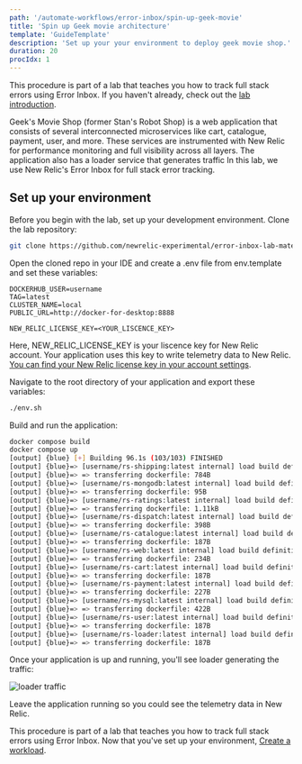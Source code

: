 ```yaml
---
path: '/automate-workflows/error-inbox/spin-up-geek-movie'
title: 'Spin up Geek movie architecture'
template: 'GuideTemplate'
description: 'Set up your your environment to deploy geek movie shop.'
duration: 20
procIdx: 1
---
```


<Callout variant="course" title="lab">

This procedure is part of a lab that teaches you how to track full stack errors using Error Inbox. If you haven't already, check out the [lab introduction](/automate-workflows/error-inbox).

</Callout>

Geek's Movie Shop (former Stan's Robot Shop) is a web application that consists of several interconnected microservices like cart, catalogue, payment, user, and more. These services are instrumented with New Relic for performance monitoring and full visibility across all layers. The application also has a loader service that generates traffic In this lab, we use New Relic's Error Inbox for full stack error tracking.

## Set up your environment

Before you begin with the lab, set up your development environment. 
<Steps>
<Step>
Clone the lab repository:

```bash
git clone https://github.com/newrelic-experimental/error-inbox-lab-materical.git
```

</Step>
<Step>
Open the cloned repo in your IDE and create a .env file from env.template and set these variables:

```
DOCKERHUB_USER=username
TAG=latest
CLUSTER_NAME=local
PUBLIC_URL=http://docker-for-desktop:8888

NEW_RELIC_LICENSE_KEY=<YOUR_LISCENCE_KEY>
```

Here, NEW_RELIC_LICENSE_KEY is your liscence key for New Relic account. Your application uses this key to write telemetry data to New Relic. [You can find your New Relic license key in your account settings](https://docs.newrelic.com/docs/apis/intro-apis/new-relic-api-keys/).

</Step>
<Step>

Navigate to the root directory of your application and export these variables:

```bash
./env.sh
```
</Step>
<Step>
Build and run the application:

```bash animate
docker compose build
docker compose up
[output] {blue} [+] Building 96.1s (103/103) FINISHED 
[output] {blue}=> [username/rs-shipping:latest internal] load build definition from Dockerfile                        0.0s
[output] {blue}=> => transferring dockerfile: 784B                                                                    0.0s
[output] {blue}=> [username/rs-mongodb:latest internal] load build definition from Dockerfile                         0.0s
[output] {blue}=> => transferring dockerfile: 95B                                                                     0.0s
[output] {blue}=> [username/rs-ratings:latest internal] load build definition from Dockerfile                         0.0s
[output] {blue}=> => transferring dockerfile: 1.11kB                                                                  0.0s
[output] {blue}=> [username/rs-dispatch:latest internal] load build definition from Dockerfile                        0.0s
[output] {blue}=> => transferring dockerfile: 398B                                                                    0.0s
[output] {blue}=> [username/rs-catalogue:latest internal] load build definition from Dockerfile                       0.0s
[output] {blue}=> => transferring dockerfile: 187B                                                                    0.0s
[output] {blue}=> [username/rs-web:latest internal] load build definition from Dockerfile                             0.0s
[output] {blue}=> => transferring dockerfile: 234B                                                                    0.0s
[output] {blue}=> [username/rs-cart:latest internal] load build definition from Dockerfile                            0.0s
[output] {blue}=> => transferring dockerfile: 187B                                                                    0.0s
[output] {blue}=> [username/rs-payment:latest internal] load build definition from Dockerfile                         0.0s
[output] {blue}=> => transferring dockerfile: 227B                                                                    0.0s
[output] {blue}=> [username/rs-mysql:latest internal] load build definition from Dockerfile                           0.0s
[output] {blue}=> => transferring dockerfile: 422B                                                                    0.0s
[output] {blue}=> [username/rs-user:latest internal] load build definition from Dockerfile                            0.0s
[output] {blue}=> => transferring dockerfile: 187B                                                                    0.0s
[output] {blue}=> [username/rs-loader:latest internal] load build definition from Dockerfile                          0.0s
[output] {blue}=> => transferring dockerfile: 187B                                                                    0.0s
```
Once your application is up and running, you'll see loader generating the traffic:

![loader traffic](../../../images/error-inbox/loader-traffic.png)

Leave the application running so you could see the telemetry data in New Relic.
</Step>
</Steps>

<Callout variant="course" title="lab">

This procedure is part of a lab that teaches you how to track full stack errors using Error Inbox. Now that you've set up your environment, [Create a workload](/automate-workflows/error-inbox/create-a-workload).

</Callout>
